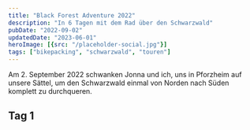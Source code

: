 ```yaml
---
title: "Black Forest Adventure 2022"
description: "In 6 Tagen mit dem Rad über den Schwarzwald"
pubDate: "2022-09-02"
updatedDate: "2023-06-01"
heroImage: [{src: "/placeholder-social.jpg"}]
tags: ["bikepacking", "schwarzwald", "touren"]
---
```



Am 2. September 2022 schwanken Jonna und ich, uns in Pforzheim auf unsere Sättel, um den Schwarzwald einmal
von Norden nach Süden komplett zu durchqueren.

<KomootCollection collection_id={1765600}/>

## Tag 1
<KomootTour tour_id={916900439} show_height/>


